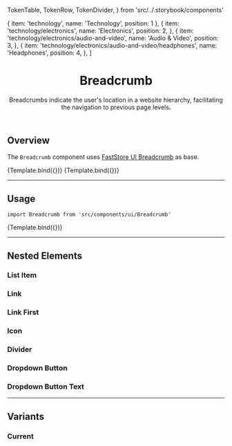 
  TokenTable,
  TokenRow,
  TokenDivider,
} from 'src/../.storybook/components'

<Meta component={Breadcrumb} title="Molecules/Breadcrumb" />

  { item: 'technology', name: 'Technology', position: 1 },
  {
    item: 'technology/electronics',
    name: 'Electronics',
    position: 2,
  },
  {
    item: 'technology/electronics/audio-and-video',
    name: 'Audio & Video',
    position: 3,
  },
  {
    item: 'technology/electronics/audio-and-video/headphones',
    name: 'Headphones',
    position: 4,
  },
]


<header>

# Breadcrumb

Breadcrumbs indicate the user's location in a website hierarchy, facilitating the navigation to previous page levels.

</header>

## Overview

The `Breadcrumb` component uses [FastStore UI Breadcrumb](https://www.faststore.dev/reference/ui/molecules/Breadcrumb) as base.

<Canvas isColumn>
  <Story name="overview" args={{ breadcrumbList }}>
    {Template.bind({})}
  </Story>
  <Story
    name="overview-with-dropdown"
    args={{
      breadcrumbList: [
        ...breadcrumbList,
        {
          item: 'technology/electronics/audio-and-video/headphones/headphonesaedle-vk1-headphone',
          name: 'Aedle VK-1 L Headphone',
          position: 5,
        },
      ],
    }}
  >
    {Template.bind({})}
  </Story>
</Canvas>

---

## Usage

`import Breadcrumb from 'src/components/ui/Breadcrumb'`

<Canvas>
  <Story name="default" args={{ breadcrumbList }}>
    {Template.bind({})}
  </Story>
</Canvas>

<ArgsTable story="default" />

<TokenTable>
  <TokenRow
    token="--fs-breadcrumb-margin-left"
    value="calc(-1 * var(--fs-spacing-1))"
  />
</TokenTable>

---

## Nested Elements

### List Item

<TokenTable>
  <TokenRow
    token="--fs-breadcrumb-list-item-padding"
    value="var(--fs-spacing-0)"
  />
  <TokenDivider />
  <TokenRow token="--fs-breadcrumb-list-item-max-width-mobile" value="30%" />
</TokenTable>

### Link

<TokenTable>
  <TokenRow
    token="--fs-breadcrumb-link-color-visited"
    value="var(--fs-color-link)"
    isColor
  />
</TokenTable>

### Link First

<TokenTable>
  <TokenRow
    token="--fs-breadcrumb-link-first-padding"
    value="var(--fs-spacing-1)"
  />
  <TokenDivider />
  <TokenRow
    token="--fs-breadcrumb-link-first-border-radius"
    value="var(--fs-border-radius-circle)"
  />
  <TokenDivider />
  <TokenRow
    token="--fs-breadcrumb-link-first-hover-background-color"
    value="var(--fs-color-primary-bkg-light)"
    isColor
  />
</TokenTable>

### Icon

<TokenTable>
  <TokenRow
    token="--fs-breadcrumb-item-icon-color"
    value="var(--fs-color-text)"
    isColor
  />
</TokenTable>

### Divider

<TokenTable>
  <TokenRow
    token="--fs-breadcrumb-divider-height"
    value="var(--fs-spacing-3)"
  />
  <TokenRow
    token="--fs-breadcrumb-divider-margin"
    value="var(--fs-spacing-1)"
  />
  <TokenDivider />
  <TokenRow
    token="--fs-breadcrumb-divider-border-left-width"
    value="var(--fs-border-width)"
  />
  <TokenRow
    token="--fs-breadcrumb-divider-border-left-color"
    value="var(--fs-border-color-light)"
    isColor
  />
</TokenTable>

### Dropdown Button

<TokenTable>
  <TokenRow
    token="--fs-breadcrumb-dropdown-button-padding"
    value="0 calc(var(--fs-spacing-0) / 2)"
  />
  <TokenRow
    token="--fs-breadcrumb-dropdown-button-margin"
    value="calc(var(--fs-spacing-0) / 4)"
  />
  <TokenDivider />
  <TokenRow
    token="--fs-breadcrumb-dropdown-button-color"
    value="var(--fs-color-link)"
    isColor
  />
  <TokenDivider />
  <TokenRow
    token="--fs-breadcrumb-dropdown-button-border-radius"
    value="var(--fs-spacing-0)"
  />
  <TokenDivider />
  <TokenRow
    token="--fs-breadcrumb-dropdown-button-transition-property"
    value="var(--fs-transition-property)"
  />
  <TokenRow
    token="--fs-breadcrumb-dropdown-button-transition-timing"
    value="var(--fs-transition-timing)"
  />
  <TokenRow
    token="--fs-breadcrumb-dropdown-button-transition-function"
    value="var(--fs-transition-function)"
  />
</TokenTable>

### Dropdown Button Text

<TokenTable>
  <TokenRow
    token="--fs-breadcrumb-dropdown-button-text-size"
    value="var(--fs-text-size-3)"
  />
  <TokenRow
    token="--fs-breadcrumb-dropdown-button-text-weight"
    value="var(--fs-text-weight-bold)"
  />
</TokenTable>

---

## Variants

### Current

<TokenTable>
  <TokenRow
    token="--fs-breadcrumb-item-current-text-color"
    value="var(--fs-color-text-light)"
    isColor
  />
</TokenTable>
